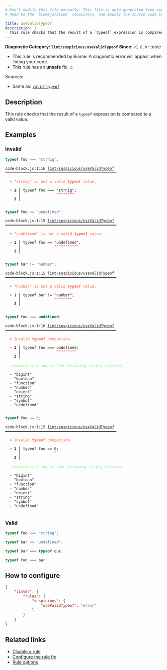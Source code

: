 ```yaml
---
# Don't modify this file manually. This file is auto generated from source, and you will lose your changes next time the website is built.
# Head to the `biomejs/biome` repository, and modify the source code in there.

title: useValidTypeof
description: |
  This rule checks that the result of a `typeof` expression is compared to a valid value.
---
```


**Diagnostic Category: `lint/suspicious/useValidTypeof`**
<Tabs>
<TabItem label="JavaScript (and super languages)" icon="seti:javascript">
**Since**: `v1.0.0`
:::note
- This rule is recommended by Biome. A diagnostic error will appear when linting your code.
- This rule has an **unsafe** fix.
:::

Sources: 
- Same as: <a href="https://eslint.org/docs/latest/rules/valid-typeof" target="_blank"><code>valid-typeof</code></a>

## Description
This rule checks that the result of a `typeof` expression is compared to a valid value.

## Examples

### Invalid

```js
typeof foo === "strnig";
```

<pre class="language-text"><code class="language-text">code-block.js:1:16 <a href="https://biomejs.dev/linter/rules/use-valid-typeof">lint/suspicious/useValidTypeof</a> ━━━━━━━━━━━━━━━━━━━━━━━━━━━━━━━━━━━━━━━━━━━━━━━━━━<br /><br />  <strong><span style="color: Tomato;">✖</span></strong> <span style="color: Tomato;">&quot;strnig&quot; is not a valid </span><span style="color: Tomato;"><strong>typeof</strong></span><span style="color: Tomato;"> value.</span><br />  <br />  <strong><span style="color: Tomato;">&gt;</span></strong> <strong>1 │ </strong>typeof foo === &quot;strnig&quot;;<br />   <strong>   │ </strong>               <strong><span style="color: Tomato;">^</span></strong><strong><span style="color: Tomato;">^</span></strong><strong><span style="color: Tomato;">^</span></strong><strong><span style="color: Tomato;">^</span></strong><strong><span style="color: Tomato;">^</span></strong><strong><span style="color: Tomato;">^</span></strong><strong><span style="color: Tomato;">^</span></strong><strong><span style="color: Tomato;">^</span></strong><br />    <strong>2 │ </strong><br />  <br /></code></pre>

```js
typeof foo == "undefimed";
```

<pre class="language-text"><code class="language-text">code-block.js:1:15 <a href="https://biomejs.dev/linter/rules/use-valid-typeof">lint/suspicious/useValidTypeof</a> ━━━━━━━━━━━━━━━━━━━━━━━━━━━━━━━━━━━━━━━━━━━━━━━━━━<br /><br />  <strong><span style="color: Tomato;">✖</span></strong> <span style="color: Tomato;">&quot;undefimed&quot; is not a valid </span><span style="color: Tomato;"><strong>typeof</strong></span><span style="color: Tomato;"> value.</span><br />  <br />  <strong><span style="color: Tomato;">&gt;</span></strong> <strong>1 │ </strong>typeof foo == &quot;undefimed&quot;;<br />   <strong>   │ </strong>              <strong><span style="color: Tomato;">^</span></strong><strong><span style="color: Tomato;">^</span></strong><strong><span style="color: Tomato;">^</span></strong><strong><span style="color: Tomato;">^</span></strong><strong><span style="color: Tomato;">^</span></strong><strong><span style="color: Tomato;">^</span></strong><strong><span style="color: Tomato;">^</span></strong><strong><span style="color: Tomato;">^</span></strong><strong><span style="color: Tomato;">^</span></strong><strong><span style="color: Tomato;">^</span></strong><strong><span style="color: Tomato;">^</span></strong><br />    <strong>2 │ </strong><br />  <br /></code></pre>

```js
typeof bar != "nunber";
```

<pre class="language-text"><code class="language-text">code-block.js:1:15 <a href="https://biomejs.dev/linter/rules/use-valid-typeof">lint/suspicious/useValidTypeof</a> ━━━━━━━━━━━━━━━━━━━━━━━━━━━━━━━━━━━━━━━━━━━━━━━━━━<br /><br />  <strong><span style="color: Tomato;">✖</span></strong> <span style="color: Tomato;">&quot;nunber&quot; is not a valid </span><span style="color: Tomato;"><strong>typeof</strong></span><span style="color: Tomato;"> value.</span><br />  <br />  <strong><span style="color: Tomato;">&gt;</span></strong> <strong>1 │ </strong>typeof bar != &quot;nunber&quot;;<br />   <strong>   │ </strong>              <strong><span style="color: Tomato;">^</span></strong><strong><span style="color: Tomato;">^</span></strong><strong><span style="color: Tomato;">^</span></strong><strong><span style="color: Tomato;">^</span></strong><strong><span style="color: Tomato;">^</span></strong><strong><span style="color: Tomato;">^</span></strong><strong><span style="color: Tomato;">^</span></strong><strong><span style="color: Tomato;">^</span></strong><br />    <strong>2 │ </strong><br />  <br /></code></pre>

```js
typeof foo === undefined;
```

<pre class="language-text"><code class="language-text">code-block.js:1:16 <a href="https://biomejs.dev/linter/rules/use-valid-typeof">lint/suspicious/useValidTypeof</a> ━━━━━━━━━━━━━━━━━━━━━━━━━━━━━━━━━━━━━━━━━━━━━━━━━━<br /><br />  <strong><span style="color: Tomato;">✖</span></strong> <span style="color: Tomato;">Invalid </span><span style="color: Tomato;"><strong>typeof</strong></span><span style="color: Tomato;"> comparison.</span><br />  <br />  <strong><span style="color: Tomato;">&gt;</span></strong> <strong>1 │ </strong>typeof foo === undefined;<br />   <strong>   │ </strong>               <strong><span style="color: Tomato;">^</span></strong><strong><span style="color: Tomato;">^</span></strong><strong><span style="color: Tomato;">^</span></strong><strong><span style="color: Tomato;">^</span></strong><strong><span style="color: Tomato;">^</span></strong><strong><span style="color: Tomato;">^</span></strong><strong><span style="color: Tomato;">^</span></strong><strong><span style="color: Tomato;">^</span></strong><strong><span style="color: Tomato;">^</span></strong><br />    <strong>2 │ </strong><br />  <br />  <strong><span style="color: lightgreen;">ℹ</span></strong> <span style="color: lightgreen;">Compare with one of the following string literals:</span><br />  <br />  - &quot;bigint&quot;<br />  - &quot;boolean&quot;<br />  - &quot;function&quot;<br />  - &quot;number&quot;<br />  - &quot;object&quot;<br />  - &quot;string&quot;<br />  - &quot;symbol&quot;<br />  - &quot;undefined&quot;<br />  <br /></code></pre>

```js
typeof foo == 0;
```

<pre class="language-text"><code class="language-text">code-block.js:1:15 <a href="https://biomejs.dev/linter/rules/use-valid-typeof">lint/suspicious/useValidTypeof</a> ━━━━━━━━━━━━━━━━━━━━━━━━━━━━━━━━━━━━━━━━━━━━━━━━━━<br /><br />  <strong><span style="color: Tomato;">✖</span></strong> <span style="color: Tomato;">Invalid </span><span style="color: Tomato;"><strong>typeof</strong></span><span style="color: Tomato;"> comparison.</span><br />  <br />  <strong><span style="color: Tomato;">&gt;</span></strong> <strong>1 │ </strong>typeof foo == 0;<br />   <strong>   │ </strong>              <strong><span style="color: Tomato;">^</span></strong><br />    <strong>2 │ </strong><br />  <br />  <strong><span style="color: lightgreen;">ℹ</span></strong> <span style="color: lightgreen;">Compare with one of the following string literals:</span><br />  <br />  - &quot;bigint&quot;<br />  - &quot;boolean&quot;<br />  - &quot;function&quot;<br />  - &quot;number&quot;<br />  - &quot;object&quot;<br />  - &quot;string&quot;<br />  - &quot;symbol&quot;<br />  - &quot;undefined&quot;<br />  <br /></code></pre>

### Valid

```js
typeof foo === "string";
```

```js
typeof bar == "undefined";
```

```js
typeof bar === typeof qux;
```

```js
typeof foo === bar
```

## How to configure
```json title="biome.json"
{
	"linter": {
		"rules": {
			"suspicious": {
				"useValidTypeof": "error"
			}
		}
	}
}

```
## Related links

- [Disable a rule](/linter/#disable-a-lint-rule)
- [Configure the rule fix](/linter#configure-the-rule-fix)
- [Rule options](/linter/#rule-options)

</TabItem>
</Tabs>

